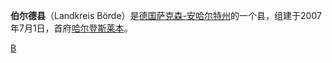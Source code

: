 {{德国县级行政单位
| 县徽图 = Image:DE-ST 15-0-83 Landkreis Boerde COA.svg
| 在德国内的位置图 = Image:Lage des Landkreises Börde in Deutschland.png
| 所属联邦州 = 萨克森-安哈尔特州
| 所属行政区 = 
| 首府 = 哈尔登斯莱本
| 面积 = 2366.63
| 人口 = 173,473
| 统计时间 = 2015年12月31日
| 人口密度 = 73
| 汽车牌号 = BK, BÖ, HDL, OC, OK, WMS, WZL
| 下设城镇 = 9个市、108个镇
| 政府地址 = Gerikestraße 104<br />39340 Haldensleben
| 政府网站 = www.boerdekreis.de
| 在州内的位置图 = Image:Boerde in S-A.svg
|}}

'''伯尔德县'''（Landkreis Börde）是[[德国|德国]][[萨克森-安哈尔特|萨克森-安哈尔特州]]的一个县，组建于2007年7月1日，首府[[哈尔登斯莱本|哈尔登斯莱本]]。

{{萨克森-安哈特州行政区划}}

{{Authority control}}
[[Category:萨克森-安哈尔特州的县|B]]